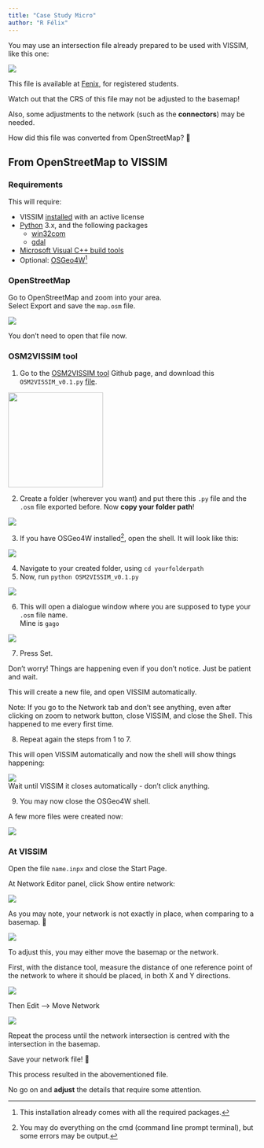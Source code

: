 ```yaml
---
title: "Case Study Micro"
author: "R Félix"
---
```


You may use an intersection file already prepared to be used with VISSIM, like this one:

![](images/clipboard-2674834530.png)

This file is available at [Fenix](https://fenix.tecnico.ulisboa.pt/downloadFile/845043405615934/GagoCoutinho_moved.zip), for registered students.

::: {.callout-important appearance="simple"}
Watch out that the CRS of this file may not be adjusted to the basemap!

Also, some adjustments to the network (such as the **connectors**) may be needed.
:::

How did this file was converted from OpenStreetMap?
🧐

## From OpenStreetMap to VISSIM

### Requirements

This will require:

-   VISSIM [installed](vissim.qmd#vissim-install) with an active license
-   [Python](https://www.python.org/downloads/) 3.x, and the following packages
    -   [win32com](https://pypi.org/project/pywin32/)
    -   [gdal](https://gdal.org/en/latest/api/python_bindings.html)
-   [Microsoft Visual C++ build tools](https://stackoverflow.com/a/54136652)
-   Optional: [OSGeo4W](https://trac.osgeo.org/osgeo4w/)[^1]

[^1]: This installation already comes with all the required packages.

### OpenStreetMap

Go to OpenStreetMap and zoom into your area.\
Select Export and save the `map.osm` file.

![](images/clipboard-560841291.png)

You don't need to open that file now.

### OSM2VISSIM tool

1.  Go to the [OSM2VISSIM tool](https://github.com/bmetrafficlab/OSM2VISSIM/) Github page, and download this `OSM2VISSIM_v0.1.py` [file](https://github.com/bmetrafficlab/OSM2VISSIM/blob/main/OSM2VISSIM%20tool/OSM2VISSIM_v0.1.py).

![](images/clipboard-3354929018.png){width="193"}

2.  Create a folder (wherever you want) and put there this `.py` file and the `.osm` file exported before. Now **copy your folder path**!

![](images/clipboard-789558749.png)

3.  If you have OSGeo4W installed[^2], open the shell. It will look like this:

[^2]: You may do everything on the cmd (command line prompt terminal), but some errors may be output.

![](images/clipboard-1368820168.png)

4.  Navigate to your created folder, using `cd yourfolderpath`
5.  Now, run `python OSM2VISSIM_v0.1.py`

![](images/clipboard-1335430846.png)

6.  This will open a dialogue window where you are supposed to type your `.osm` file name.\
    Mine is `gago`

![](images/clipboard-1386225607.png)

7.  Press Set.

::: {.callout-note appearance="simple"}
Don't worry!
Things are happening even if you don't notice.
Just be patient and wait.
:::

This will create a new file, and open VISSIM automatically.

Note: If you go to the Network tab and don't see anything, even after clicking on zoom to network button, close VISSIM, and close the Shell.
This happened to me every first time.

8.  Repeat again the steps from 1 to 7.

This will open VISSIM automatically and now the shell will show things happening:

![](images/clipboard-2046495721.png)\
Wait until VISSIM it closes automatically - don't click anything.

9.  You may now close the OSGeo4W shell.

A few more files were created now:

![](images/clipboard-638341654.png)

### At VISSIM

Open the file `name.inpx` and close the Start Page.

At Network Editor panel, click Show entire network:

![](images/clipboard-3426944487.png)

As you may note, your network is not exactly in place, when comparing to a basemap.
🥴

![](images/clipboard-3625359455.png)

To adjust this, you may either move the basemap or the network.

First, with the distance tool, measure the distance of one reference point of the network to where it should be placed, in both X and Y directions.

![](images/clipboard-1628707682.png)

Then Edit ⟶ Move Network

![](images/clipboard-1913791636.png)

Repeat the process until the network intersection is centred with the intersection in the basemap.

Save your network file!
🎉

This process resulted in the abovementioned file.

No go on and **adjust** the details that require some attention.
